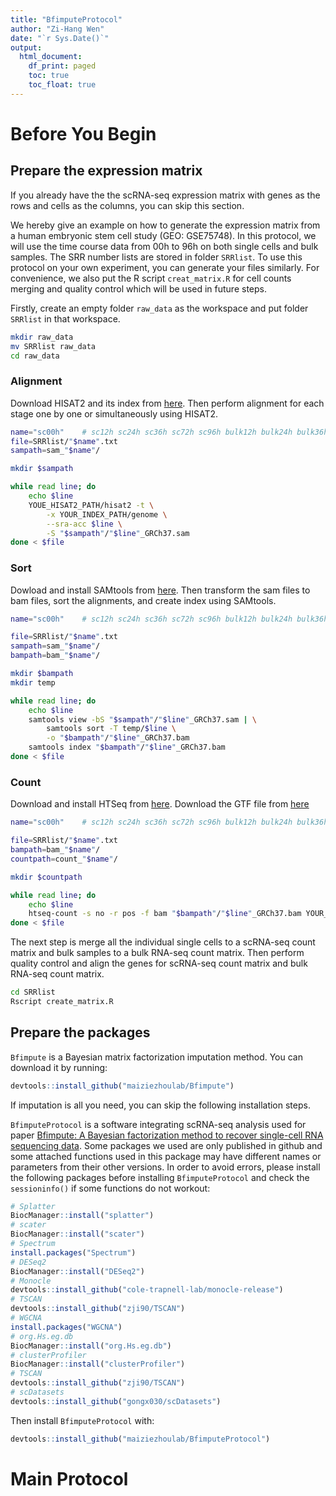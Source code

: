 ```yaml
---
title: "BfimputeProtocol"
author: "Zi-Hang Wen"
date: "`r Sys.Date()`"
output:
  html_document:
    df_print: paged
    toc: true
    toc_float: true
---
```


# Before You Begin
## Prepare the expression matrix
If you already have the the scRNA-seq expression matrix with genes as the rows
and cells as the columns, you can skip this section.

We hereby give an example on how to generate the expression matrix from a human
embryonic stem cell study (GEO: GSE75748). In this protocol, we will use the
time course data from 00h to 96h on both single cells and bulk samples. The
SRR number lists are stored in folder `SRRlist`. To use this protocol on your
own experiment, you can generate your files similarly. For convenience, we also
put the R script `creat_matrix.R` for cell counts merging and quality control
which will be used in future steps.

Firstly, create an empty folder `raw_data` as the workspace and put folder
`SRRlist` in that workspace.
```bash
mkdir raw_data
mv SRRlist raw_data
cd raw_data
```

### Alignment
Download HISAT2 and its index from [here](http://daehwankimlab.github.io/hisat2/download/).
Then perform alignment for each stage one by one or simultaneously using HISAT2.
```bash
name="sc00h"    # sc12h sc24h sc36h sc72h sc96h bulk12h bulk24h bulk36h bulk72h bulk96h
file=SRRlist/"$name".txt
sampath=sam_"$name"/

mkdir $sampath

while read line; do
    echo $line
    YOUE_HISAT2_PATH/hisat2 -t \
        -x YOUR_INDEX_PATH/genome \
        --sra-acc $line \
        -S "$sampath"/"$line"_GRCh37.sam
done < $file
```

### Sort
Dowload and install SAMtools from [here](http://www.htslib.org/download/). Then
transform the sam files to bam files, sort the alignments, and create index
using SAMtools.
```bash
name="sc00h"    # sc12h sc24h sc36h sc72h sc96h bulk12h bulk24h bulk36h bulk72h bulk96h

file=SRRlist/"$name".txt
sampath=sam_"$name"/
bampath=bam_"$name"/

mkdir $bampath
mkdir temp

while read line; do
    echo $line
    samtools view -bS "$sampath"/"$line"_GRCh37.sam | \
        samtools sort -T temp/$line \
        -o "$bampath"/"$line"_GRCh37.bam
    samtools index "$bampath"/"$line"_GRCh37.bam
done < $file
```

### Count
Download and install HTSeq from [here](https://htseq.readthedocs.io/en/master/install.html).
Download the GTF file from [here](http://ftp.ensembl.org/pub/release-104/gtf/homo_sapiens/Homo_sapiens.GRCh37.75.gtf.gz)
```bash
name="sc00h"    # sc12h sc24h sc36h sc72h sc96h bulk12h bulk24h bulk36h bulk72h bulk96h

file=SRRlist/"$name".txt
bampath=bam_"$name"/
countpath=count_"$name"/

mkdir $countpath

while read line; do
    echo $line
    htseq-count -s no -r pos -f bam "$bampath"/"$line"_GRCh37.bam YOUR_GTF_PATH/Homo_sapiens.GRCh37.75.gtf > "$countpath"/"$line"_GRCh37.count
done < $file
```

The next step is merge all the individual single cells to a scRNA-seq count
matrix and bulk samples to a bulk RNA-seq count matrix. Then perform quality
control and align the genes for scRNA-seq count matrix and bulk RNA-seq count
matrix.
```bash
cd SRRlist
Rscript create_matrix.R
```

## Prepare the packages
`Bfimpute` is a Bayesian matrix factorization imputation method. You can
download it by running:
```r
devtools::install_github("maiziezhoulab/Bfimpute")
```
If imputation is all you need, you can skip the following installation steps.

`BfimputeProtocol` is a software integrating scRNA-seq analysis used for paper
[Bfimpute: A Bayesian factorization method to recover single-cell RNA sequencing data](https://doi.org/10.1101/2021.02.10.430649). Some packages we used are only
published in github and some attached functions used in this package may have
different names or parameters from their other versions. In order to
avoid errors, please install the following packages before installing
`BfimputeProtocol` and check the `sessioninfo()` if some functions do not workout:

```r
# Splatter
BiocManager::install("splatter")
# scater
BiocManager::install("scater")
# Spectrum
install.packages("Spectrum")
# DESeq2
BiocManager::install("DESeq2")
# Monocle
devtools::install_github("cole-trapnell-lab/monocle-release")
# TSCAN
devtools::install_github("zji90/TSCAN")
# WGCNA
install.packages("WGCNA")
# org.Hs.eg.db
BiocManager::install("org.Hs.eg.db")
# clusterProfiler
BiocManager::install("clusterProfiler")
# TSCAN
devtools::install_github("zji90/TSCAN")
# scDatasets
devtools::install_github("gongx030/scDatasets")
```

Then install `BfimputeProtocol` with:
```r
devtools::install_github("maiziezhoulab/BfimputeProtocol")
```

# Main Protocol
